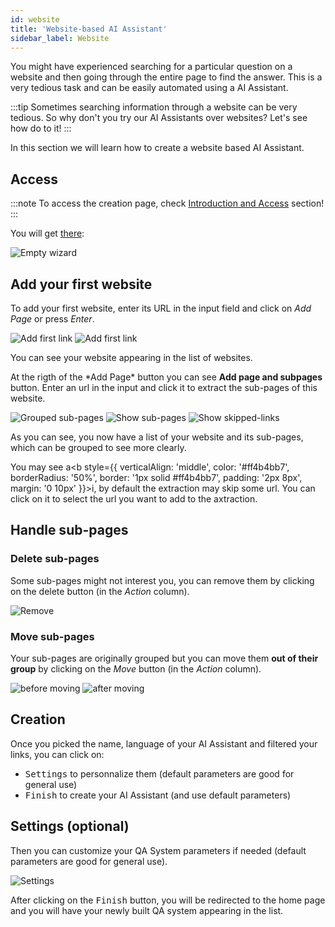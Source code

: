```yaml
---
id: website
title: 'Website-based AI Assistant'
sidebar_label: Website
---
```



You might have experienced searching for a particular question on a website and then going through the entire page to find the answer. This is a very tedious task and can be easily automated using a AI Assistant. 

:::tip
Sometimes searching information through a website can be very tedious. So why don't you try our AI Assistants over websites?
Let's see how do to it!
:::

In this section we will learn how to create a website based AI Assistant. 

## Access
:::note
To access the creation page, check [Introduction and Access](/tutorial-ui/createAiAssistant) section!
:::

You will get [there](https://app.qanswer.ai/qa-systems/website):

<Image src='/img/screenshots/tutorial-ui/data-source/website/website-empty.png' alt='Empty wizard'/>

## Add your first website

To add your first website, enter its URL in the input field and click on *Add Page* or press *Enter*.

<Tabs>
    <TabItem value='input' label='Input'>
        <Image src='/img/screenshots/tutorial-ui/data-source/website/website-first-input.png' alt='Add first link'/>
    </TabItem>
    <TabItem value='added' label='Added' default>
        <Image src='/img/screenshots/tutorial-ui/data-source/website/website-first-add.png' alt='Add first link'/>
    </TabItem>
</Tabs>

You can see your website appearing in the list of websites.

<Admonition type='info'>
    <p>
        At the rigth of the *Add Page* button you can see 
        <span style={{ whiteSpace: 'nowrap' }}>
            <b style={{ verticalAlign: 'middle', color: '#3d82b3', padding: '0 15px', marginRight: '10px' }}>Add page and subpages</b>
        </span>
        button. Enter an url in the input and click it to extract the sub-pages of this website.
    </p>
</Admonition>

<Tabs>
    <TabItem value='g1' label='Group sub-pages'>
        <Image src='/img/screenshots/tutorial-ui/data-source/website/website-after-extract.png' alt='Grouped sub-pages'/>
    </TabItem>
    <TabItem value='s1' label='Show sub-pages' default>
        <Image src='/img/screenshots/tutorial-ui/data-source/website/website-show-extracted.png' alt='Show sub-pages'/>
    </TabItem>
    <TabItem value='s2' label='Show skipped-links' default>
        <Image src='/img/screenshots/tutorial-ui/data-source/website/website-show-skippedlinks.png' alt='Show skipped-links'/>
    </TabItem>
</Tabs>


As you can see, you now have a list of your website and its sub-pages, which can be grouped to see more clearly.

You may see a<b style={{ verticalAlign: 'middle', color: '#ff4b4bb7', borderRadius: '50%', border: '1px solid #ff4b4bb7', padding: '2px 8px', margin: '0 10px' }}>i</b>, by default the extraction may skip some url. You can click on it to select the url you want to add to the axtraction.

## Handle sub-pages
### Delete sub-pages

Some sub-pages might not interest you, you can remove them by clicking on the delete button (in the *Action* column).

<Image src='/img/screenshots/tutorial-ui/data-source/website/website-remove.png' alt='Remove'/>

### Move sub-pages

Your sub-pages are originally grouped but you can move them **out of their group** by clicking on the *Move* button (in the *Action* column).

<Tabs>
    <TabItem value='g1' label='Before' default>
        <Image src='/img/screenshots/tutorial-ui/data-source/website/website-move-sub-url.png' alt='before moving'/>
    </TabItem>
    <TabItem value='s1' label='After'>
        <Image src='/img/screenshots/tutorial-ui/data-source/website/website-after-moving-sub-url.png' alt='after moving'/>
    </TabItem>
</Tabs>

## Creation
Once you picked the name, language of your AI Assistant and filtered your links, you can click on:
* <kbd>Settings</kbd> to personnalize them (default parameters are good for general use)
* <kbd>Finish</kbd> to create your AI Assistant (and use default parameters)

## Settings (optional)

Then you can customize your QA System parameters if needed (default parameters are good for general use).

<Image src='/img/screenshots/tutorial-ui/data-source/website/creation-settings.png' alt='Settings'/>

After clicking on the <kbd>Finish</kbd> button, you will be redirected to the home page and you
will have your newly built QA system appearing in the list.